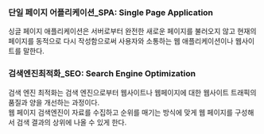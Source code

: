 ### 단일 페이지 어플리케이션\_SPA: Single Page Application

싱글 페이지 애플리케이션은 서버로부터 완전한 새로운 페이지를 불러오지 않고 현재의 페이지를 동적으로 다시 작성함으로써 사용자와 소통하는 웹 애플리케이션이나 웹사이트를 말한다.

### 검색엔진최적화\_SEO: Search Engine Optimization

검색 엔진 최적화는 검색 엔진으로부터 웹사이트나 웹페이지에 대한 웹사이트 트래픽의 품질과 양을 개선하는 과정이다.  
웹 페이지 검색엔진이 자료를 수집하고 순위를 매기는 방식에 맞게 웹 페이지를 구성해서 검색 결과의 상위에 나올 수 있게 한다.
